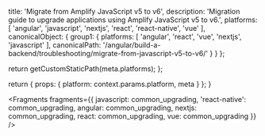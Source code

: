
  title: 'Migrate from Amplify JavaScript v5 to v6',
  description: 'Migration guide to upgrade applications using Amplify JavaScript v5 to v6.',
  platforms: [
    'angular',
    'javascript',
    'nextjs',
    'react',
    'react-native',
    'vue'
  ],
  canonicalObject: {
    group1: {
      platforms: [
        'angular',
        'react',
        'vue',
        'nextjs',
        'javascript'
      ],
      canonicalPath: '/angular/build-a-backend/troubleshooting/migrate-from-javascript-v5-to-v6/'
    }
  }
};

  return getCustomStaticPath(meta.platforms);
};

  return {
    props: {
      platform: context.params.platform,
      meta
    }
  };
}


<Fragments fragments={{ javascript: common_upgrading, 'react-native': common_upgrading, angular: common_upgrading, nextjs: common_upgrading, react: common_upgrading, vue: common_upgrading }} />
